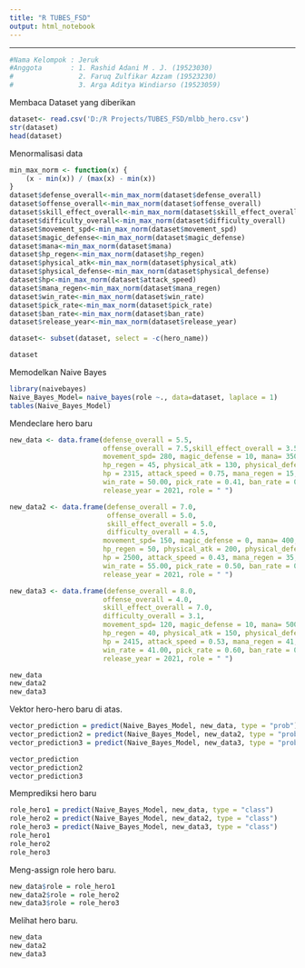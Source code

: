 ```yaml
---
title: "R TUBES_FSD"
output: html_notebook
---
```

---
```r
#Nama Kelompok : Jeruk
#Anggota       : 1. Rashid Adani M . J. (19523030)
#                2. Faruq Zulfikar Azzam (19523230)
#                3. Arga Aditya Windiarso (19523059)
```

Membaca Dataset yang diberikan

```r
dataset<- read.csv('D:/R Projects/TUBES_FSD/mlbb_hero.csv')
str(dataset)
head(dataset)
```
Menormalisasi data
```r
min_max_norm <- function(x) {
    (x - min(x)) / (max(x) - min(x))
}
dataset$defense_overall<-min_max_norm(dataset$defense_overall)
dataset$offense_overall<-min_max_norm(dataset$offense_overall)
dataset$skill_effect_overall<-min_max_norm(dataset$skill_effect_overall)
dataset$difficulty_overall<-min_max_norm(dataset$difficulty_overall)
dataset$movement_spd<-min_max_norm(dataset$movement_spd)
dataset$magic_defense<-min_max_norm(dataset$magic_defense)
dataset$mana<-min_max_norm(dataset$mana)
dataset$hp_regen<-min_max_norm(dataset$hp_regen)
dataset$physical_atk<-min_max_norm(dataset$physical_atk)
dataset$physical_defense<-min_max_norm(dataset$physical_defense)
dataset$hp<-min_max_norm(dataset$attack_speed)
dataset$mana_regen<-min_max_norm(dataset$mana_regen)
dataset$win_rate<-min_max_norm(dataset$win_rate)
dataset$pick_rate<-min_max_norm(dataset$pick_rate)
dataset$ban_rate<-min_max_norm(dataset$ban_rate)
dataset$release_year<-min_max_norm(dataset$release_year)

dataset<- subset(dataset, select = -c(hero_name))

dataset
```



Memodelkan Naive Bayes
```r
library(naivebayes)
Naive_Bayes_Model= naive_bayes(role ~., data=dataset, laplace = 1)
tables(Naive_Bayes_Model)
```

Mendeclare hero baru
```r
new_data <- data.frame(defense_overall = 5.5,
                       offense_overall = 7.5,skill_effect_overall = 3.5, difficulty_overall = 5.0,
                       movement_spd= 280, magic_defense = 10, mana= 350,
                       hp_regen = 45, physical_atk = 130, physical_defense = 21,
                       hp = 2315, attack_speed = 0.75, mana_regen = 15,
                       win_rate = 50.00, pick_rate = 0.41, ban_rate = 0.05,
                       release_year = 2021, role = " ")

new_data2 <- data.frame(defense_overall = 7.0,
                        offense_overall = 5.0,
                        skill_effect_overall = 5.0,
                        difficulty_overall = 4.5,
                       movement_spd= 150, magic_defense = 0, mana= 400,
                       hp_regen = 50, physical_atk = 200, physical_defense = 50,
                       hp = 2500, attack_speed = 0.43, mana_regen = 35,
                       win_rate = 55.00, pick_rate = 0.50, ban_rate = 0.08,
                       release_year = 2021, role = " ")

new_data3 <- data.frame(defense_overall = 8.0,
                       offense_overall = 4.0,
                       skill_effect_overall = 7.0,
                       difficulty_overall = 3.1,
                       movement_spd= 120, magic_defense = 10, mana= 500,
                       hp_regen = 40, physical_atk = 150, physical_defense = 43,
                       hp = 2415, attack_speed = 0.53, mana_regen = 41,
                       win_rate = 41.00, pick_rate = 0.60, ban_rate = 0.09,
                       release_year = 2021, role = " ")

new_data
new_data2
new_data3
```
Vektor hero-hero baru di atas.

```r
vector_prediction = predict(Naive_Bayes_Model, new_data, type = "prob")
vector_prediction2 = predict(Naive_Bayes_Model, new_data2, type = "prob")
vector_prediction3 = predict(Naive_Bayes_Model, new_data3, type = "prob")

vector_prediction
vector_prediction2
vector_prediction3
```

Memprediksi hero baru

```r
role_hero1 = predict(Naive_Bayes_Model, new_data, type = "class")
role_hero2 = predict(Naive_Bayes_Model, new_data2, type = "class")
role_hero3 = predict(Naive_Bayes_Model, new_data3, type = "class")
role_hero1
role_hero2
role_hero3
```
Meng-assign role hero baru.
```r
new_data$role = role_hero1
new_data2$role = role_hero2
new_data3$role = role_hero3
```

Melihat hero baru.
```r
new_data
new_data2
new_data3
```